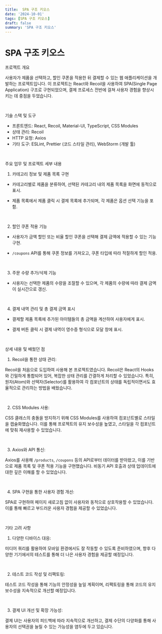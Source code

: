 ```yaml
---
title:  SPA 구조 키오스
date: '2024-10-01'
tags: [SPA 구조 키오스]
draft: false
summary: 'SPA 구조 키오스'
---
```


# SPA 구조 키오스

프로젝트 개요

사용자가 제품을 선택하고, 할인 쿠폰을 적용한 뒤 결제할 수 있는 웹 애플리케이션을 개발하는 프로젝트입니다. 이 프로젝트는 React와 Recoil을 사용하여 SPA(Single Page Application) 구조로 구현되었으며, 결제 프로세스 전반에 걸쳐 사용자 경험을 향상시키는 데 중점을 두었습니다.

​

기술 스택 및 도구

- 프론트엔드: React, Recoil, Material-UI, TypeScript, CSS Modules
- 상태 관리: Recoil
- HTTP 요청: Axios
- 기타 도구: ESLint, Prettier (코드 스타일 관리), WebStorm (개발 툴)

​

주요 업무 및 프로젝트 세부 내용

1. 카테고리 정보 및 제품 목록 구현

- 카테고리별로 제품을 분류하여, 선택된 카테고리 내의 제품 목록을 화면에 동적으로 표시.

- 제품 목록에서 제품 클릭 시 결제 목록에 추가되며, 각 제품은 옵션 선택 기능을 포함.

​

2. 할인 쿠폰 적용 기능

- 사용자가 금액 할인 또는 비율 할인 쿠폰을 선택해 결제 금액에 적용할 수 있는 기능 구현.

- `/coupons` API를 통해 쿠폰 정보를 가져오고, 쿠폰 타입에 따라 적절하게 할인 적용.

​

3. 주문 수량 추가/삭제 기능

- 사용자는 선택한 제품의 수량을 조절할 수 있으며, 각 제품의 수량에 따라 결제 금액이 실시간으로 갱신.

​

4. 결제 내역 관리 및 총 결제 금액 표시

- 결제할 제품 목록에 추가된 아이템들의 총 금액을 계산하여 사용자에게 표시.

- 결제 버튼 클릭 시 결제 내역이 영수증 형식으로 모달 창에 표시.

​

상세 내용 및 배웠던 점

1. Recoil을 통한 상태 관리:

Recoil을 처음으로 도입하여 사용해 본 프로젝트였습니다. Recoil은 React의 Hooks와 긴밀하게 통합되어 있어, 복잡한 상태 관리를 간결하게 처리할 수 있었습니다. 특히, 원자(Atom)와 선택자(Selector)를 활용하여 각 컴포넌트의 상태를 독립적이면서도 효율적으로 관리하는 방법을 배웠습니다.

​

2. CSS Modules 사용:

CSS 클래스의 충돌을 방지하기 위해 CSS Modules를 사용하여 컴포넌트별로 스타일을 캡슐화했습니다. 이를 통해 프로젝트의 유지 보수성을 높였고, 스타일을 각 컴포넌트에 맞춰 재사용할 수 있었습니다.

​

3. Axios와 API 통신:

Axios를 사용해 `/products`, `/coupons` 등의 API로부터 데이터를 받아왔고, 이를 기반으로 제품 목록 및 쿠폰 적용 기능을 구현했습니다. 비동기 API 호출과 상태 업데이트에 대한 깊은 이해를 할 수 있었습니다.

​

4. SPA 구현을 통한 사용자 경험 개선:

SPA로 구현하여 페이지 새로고침 없이 사용자와 동적으로 상호작용할 수 있었습니다. 이를 통해 빠르고 부드러운 사용자 경험을 제공할 수 있었습니다.

​

기타 고려 사항

1. 다양한 디바이스 대응:

미디어 쿼리를 활용하여 모바일 환경에서도 잘 작동할 수 있도록 준비하였으며, 향후 다양한 기기에서의 테스트를 통해 더 나은 사용자 경험을 제공할 예정입니다.

​

2. 테스트 코드 작성 및 리팩토링:

테스트 코드 작성을 통해 기능의 안정성을 높일 계획이며, 리팩토링을 통해 코드의 유지 보수성을 지속적으로 개선할 예정입니다.

​

3. 결제 UI 개선 및 확장 가능성:

결제 UI는 사용자의 피드백에 따라 지속적으로 개선하고, 결제 수단의 다양화를 통해 사용자의 선택권을 늘릴 수 있는 가능성을 염두에 두고 있습니다.
